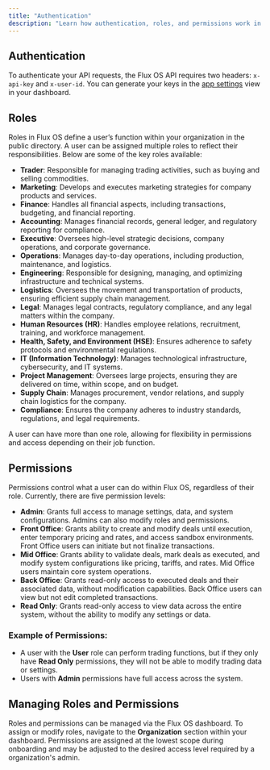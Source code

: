 ```yaml
---
title: "Authentication"
description: "Learn how authentication, roles, and permissions work in the Flux OS."
---
```


## Authentication

To authenticate your API requests, the Flux OS API requires two headers: `x-api-key` and `x-user-id`. You can generate your keys in the [app settings](https://www.flux-os.com/app/settings) view in your dashboard.

## Roles

Roles in Flux OS define a user’s function within your organization in the public directory. A user can be assigned multiple roles to reflect their responsibilities. Below are some of the key roles available:

- **Trader**: Responsible for managing trading activities, such as buying and selling commodities.
- **Marketing**: Develops and executes marketing strategies for company products and services.
- **Finance**: Handles all financial aspects, including transactions, budgeting, and financial reporting.
- **Accounting**: Manages financial records, general ledger, and regulatory reporting for compliance.
- **Executive**: Oversees high-level strategic decisions, company operations, and corporate governance.
- **Operations**: Manages day-to-day operations, including production, maintenance, and logistics.
- **Engineering**: Responsible for designing, managing, and optimizing infrastructure and technical systems.
- **Logistics**: Oversees the movement and transportation of products, ensuring efficient supply chain management.
- **Legal**: Manages legal contracts, regulatory compliance, and any legal matters within the company.
- **Human Resources (HR)**: Handles employee relations, recruitment, training, and workforce management.
- **Health, Safety, and Environment (HSE)**: Ensures adherence to safety protocols and environmental regulations.
- **IT (Information Technology)**: Manages technological infrastructure, cybersecurity, and IT systems.
- **Project Management**: Oversees large projects, ensuring they are delivered on time, within scope, and on budget.
- **Supply Chain**: Manages procurement, vendor relations, and supply chain logistics for the company.
- **Compliance**: Ensures the company adheres to industry standards, regulations, and legal requirements.

A user can have more than one role, allowing for flexibility in permissions and access depending on their job function.

## Permissions

Permissions control what a user can do within Flux OS, regardless of their role. Currently, there are five permission levels:

- **Admin**: Grants full access to manage settings, data, and system configurations. Admins can also modify roles and permissions.
- **Front Office**: Grants ability to create and modify deals until execution, enter temporary pricing and rates, and access sandbox environments. Front Office users can initiate but not finalize transactions.
- **Mid Office**: Grants ability to validate deals, mark deals as executed, and modify system configurations like pricing, tariffs, and rates. Mid Office users maintain core system operations.
- **Back Office**: Grants read-only access to executed deals and their associated data, without modification capabilities. Back Office users can view but not edit completed transactions.
- **Read Only**: Grants read-only access to view data across the entire system, without the ability to modify any settings or data.

### Example of Permissions:

- A user with the **User** role can perform trading functions, but if they only have **Read Only** permissions, they will not be able to modify trading data or settings.
- Users with **Admin** permissions have full access across the system.

## Managing Roles and Permissions

Roles and permissions can be managed via the Flux OS dashboard. To assign or modify roles, navigate to the **Organization** section within your dashboard. Permissions are assigned at the lowest scope during onboarding and may be adjusted to the desired access level required by a organization's admin.
